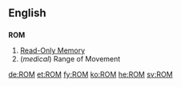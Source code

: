 ==English==
==={{acronym}}===
'''ROM'''
# [[Read-Only Memory]]
# (''medical'') Range of Movement

[[de:ROM]]
[[et:ROM]]
[[fy:ROM]]
[[ko:ROM]]
[[he:ROM]]
[[sv:ROM]]